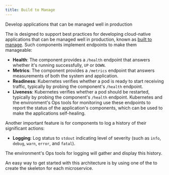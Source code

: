 ```yaml
---
title: Build to Manage
---
```



<PageDescription>

Develop applications that can be managed well in production

</PageDescription>

The <Globals name="env" /> is designed to support best practices for developing cloud-native applications that can be managed well in production, known as [built to manage](https://www.ibm.com/garage/method/practices/code/build-to-manage). Such components implement endpoints to make them manageable:
- **Health**: The component provides a `/health` endpoint that answers whether it's running successfully, `UP` or `DOWN`.
- **Metrics**: The component provides a `/metrics` endpoint that answers measurements of both the system and application.
- **Readiness**: Kubernetes verifies whether a pod is ready to start receiving traffic, typically by probing the component's `/health` endpoint.
- **Liveness**: Kubernetes verifies whether a pod should be restarted, typically by probing the component's `/health` endpoint.
Kubernetes and the environment's Ops tools for monitoring use these endpoints to report the status of the application's components, which can be used to make the applications self-healing.

Another important feature is for components to log a history of their significant actions:
- **Logging**: Log status to `stdout` indicating level of severity (such as `info`, `debug`, `warn`, `error`, and `fatal`).

The environment's Ops tools for logging will gather and display this history.

An easy way to get started with this architecture is by using one of the [<Globals name="templates" />](/codepatterns/overview) to create the skeleton for each microservice.

